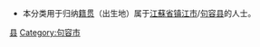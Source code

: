 {{Catnav|頁面分類|各種主題的頁面分類|依中国各省来作的分类|各地中国人|江苏人|镇江人}}
{{Catnav|頁面分類|人物|各國人物|中国人|各地中国人|江苏人|镇江人}}

* 本分类用于归纳[[籍贯|籍贯]]（出生地）属于[[江蘇省|江蘇省]][[镇江市|镇江市]]/[[句容县|句容县]]的人士。

[[Category:镇江人|县]]
[[Category:句容市|Category:句容市]]